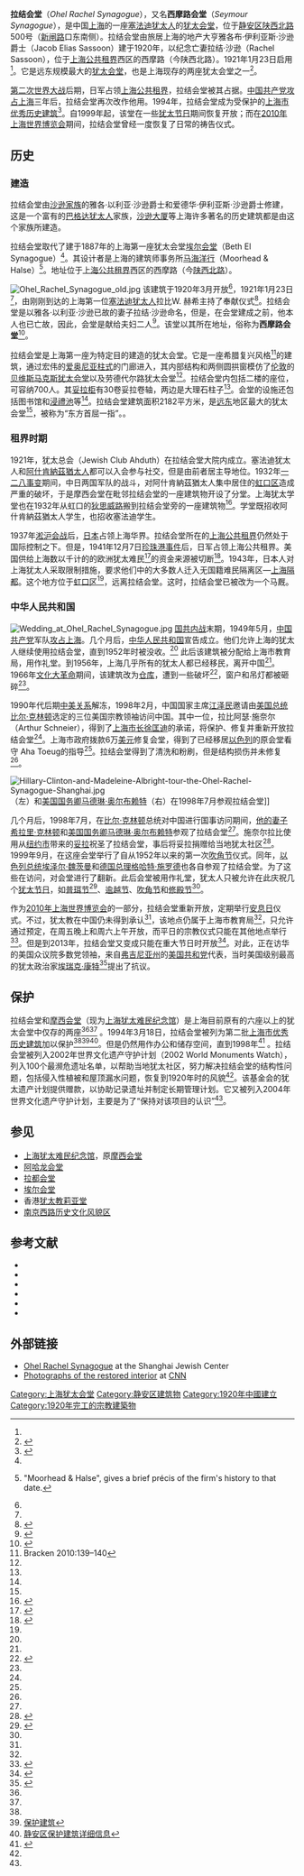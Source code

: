{{Infobox Modern Building
|image             = Ohel Rachel Synagogue Shanghai.JPG
|caption           = 拉结会堂
|name              = 拉结会堂
|alternate_names=西摩路会堂
|location_town     = [[中国|中国]][[上海市|上海市]][[静安区|静安区]][[陕西北路_(上海)|陕西北路]]500号
|owner= [[上海市教育局|上海市教育局]]
|architect         = [[马海洋行|马海洋行]]{{sfn|Ristaino|2003|p=25}}
|client            = 
|construction_start_date= 1920年
|completion_date   = 1920年3月<ref name=SJC>{{cite web |url=http://www.chinajewish.org/SJC/Jhistory.htm |title=Shanghai Jewish History |publisher=Shanghai Jewish Center |accessdate=2015-01-12 |archive-url=https://web.archive.org/web/20150318193213/http://www.chinajewish.org/SJC/Jhistory.htm |archive-date=2015-03-18 |dead-url=yes }}</ref>
|inauguration_date =1921年1月23日
|cost              = 
|style             = 
}}
'''拉结会堂'''（''Ohel Rachel Synagogue''），又名'''西摩路会堂'''（''Seymour Synagogue''），是中国[[上海|上海]]的一座[[塞法迪犹太人|塞法迪犹太人]]的[[犹太会堂|犹太会堂]]，位于[[静安区|静安区]][[陕西北路_(上海)|陕西北路]]500号（[[新闸路|新闸路]]口东南侧）。拉结会堂由旅居上海的地产大亨雅各布·伊利亚斯·沙逊爵士（Jacob Elias Sassoon）建于1920年，以纪念亡妻拉结·沙逊（Rachel Sassoon），位于[[上海公共租界|上海公共租界]]西区的西摩路（今陕西北路）。1921年1月23日启用{{sfn|Ember|Ember|Skoggard|2005|p=156}}<ref name=SJC/>。它是远东规模最大的[[犹太会堂|犹太会堂]]，也是上海现存的两座犹太会堂之一<ref>{{Cite web |url=http://www.shtong.gov.cn/newsite/node2/node2245/node75195/node75205/node75326/node75334/userobject1ai92297.html |title=上海宗教志 >> 第六编其他宗教 >> 第三章犹太教 >> 第二节　场所 |accessdate=2019-04-15 |archive-date=2015-01-30 |archive-url=https://web.archive.org/web/20150130161936/http://www.shtong.gov.cn/newsite/node2/node2245/node75195/node75205/node75326/node75334/userobject1ai92297.html |dead-url=no }}</ref>。

[[第二次世界大战|第二次世界大战]]后期，日军占领[[上海公共租界|上海公共租界]]，拉结会堂被其占据。[[中国共产党|中国共产党]][[上海战役|攻占上海]]三年后，拉结会堂再次改作他用。1994年，拉结会堂成为受保护的[[上海市优秀历史建筑|上海市优秀历史建筑]]<ref>{{Cite book|title=静安历史文化图录|last=龚德庆，张仁良主编|publisher=上海：[[同济大学出版社|同济大学出版社]]|year=2011.01|isbn=978-7-5608-4364-3|pages=276-278}}</ref>。自1999年起，该堂在一些[[犹太节日|犹太节日]]期间恢复开放；而在[[2010年上海世界博览会|2010年上海世界博览会]]期间，拉结会堂曾经一度恢复了日常的祷告仪式。

==历史==
===建造===
拉结会堂由[[沙逊家族|沙逊家族]]的雅各·以利亚·沙逊爵士和爱德华·伊利亚斯·沙逊爵士修建，这是一个富有的[[巴格达犹太人|巴格达犹太人]]家族，[[沙逊大厦|沙逊大厦]]等上海许多著名的历史建筑都是由这个家族所建造。  

拉结会堂取代了建于1887年的上海第一座犹太会堂[[埃尔会堂|埃尔会堂]]（Beth El Synagogue）<ref name=SJC/>。其设计者是上海的建筑师事务所[[马海洋行|马海洋行]]（Moorhead & Halse）<ref>{{harvnb|Wright|Cartwright|1908|p=634}} "Moorhead & Halse", gives a brief précis of the firm's history to that date.</ref>。地址位于[[上海公共租界|上海公共租界]]西区的西摩路（今[[陕西北路|陕西北路]]）{{sfn|Ristaino|2003|p=25}}。

[[File:Ohel_Rachel_Synagogue_old.jpg|thumb]]
该建筑于1920年3月开放<ref name=SJC/>，1921年1月23日{{sfn|Ristaino|2003|p=25}}<ref name=SJC/>，由刚刚到达的上海第一位[[塞法迪犹太人|塞法迪犹太人]]拉比W. 赫希主持了奉献仪式<ref>{{cite news |author= |title=Rabbi and Mrs. Hirsch in Shanghai |url=http://eresources.nlb.gov.sg/newspapers/Digitised/Article/singfreepressb19210126.2.36.aspx |newspaper=The Singapore Free Press & Mercantile Advertiser |location=Singapore |date=26 January 1921 |accessdate=2015-01-14 |archive-date=2016-03-04 |archive-url=https://web.archive.org/web/20160304052505/http://eresources.nlb.gov.sg/newspapers/Digitised/Article/singfreepressb19210126.2.36.aspx |dead-url=no }}</ref>。拉结会堂是以雅各·以利亚·沙逊已故的妻子拉结·沙逊命名{{sfn|Ember|Ember|Skoggard|2005|p=156}}，但是，在会堂建成之前，他本人也已亡故，因此，会堂是献给夫妇二人<ref name=his>{{cite web|url=http://www.chinajewish.org/ohelrachel1/index.php?q=history|title=History|publisher=Shanghai Jewish Center|accessdate=2015-01-14|deadurl=yes|archiveurl=https://web.archive.org/web/20141216111518/http://www.chinajewish.org/ohelrachel1/index.php?q=history|archivedate=2014-12-16|df=}}</ref>。该堂以其所在地址，俗称为'''西摩路会堂'''<ref name=shtong>{{cite web |url=http://www.shtong.gov.cn/newsite/node2/node2245/node75195/node75205/node75326/node75334/userobject1ai92297.html |title=Jewish places of worship |work=Shanghai Chronicle |publisher=Shanghai Municipal Government |language=zh |accessdate=2015-01-12 |archive-date=2015-01-30 |archive-url=https://web.archive.org/web/20150130161936/http://www.shtong.gov.cn/newsite/node2/node2245/node75195/node75205/node75326/node75334/userobject1ai92297.html |dead-url=no }}</ref>。

拉结会堂是上海第一座为特定目的建造的犹太会堂{{sfn|Ember|Ember|Skoggard|2005|p=156}}。它是一座希腊复兴风格<ref>Bracken 2010:139–140</ref>的建筑，通过宏伟的[[爱奥尼亚柱式|爱奥尼亚柱式]]的门廊进入，其内部结构和两侧圆拱窗模仿了[[伦敦|伦敦]]的[[贝维斯马克斯犹太会堂|贝维斯马克斯犹太会堂]]以及劳德代尔路犹太会堂<ref name=his/>。拉结会堂内包括二楼的座位，可容纳700人。其[[妥拉柜|妥拉柜]]有30卷妥拉卷轴，两边是大理石柱子{{sfn|Ember|Ember|Skoggard|2005|p=156}}<ref name=SJC/>。会堂的设施还包括图书馆和[[浸禮池|浸禮池]]等<ref name=his/>。拉结会堂建筑面积2182平方米，是[[远东|远东]]地区最大的犹太会堂<ref name=shtong/>，被称为“东方首屈一指”。{{sfn|Ember|Ember|Skoggard|2005|p=156}}。

===租界时期===
1921年，犹太总会（Jewish Club Ahduth）在拉结会堂大院内成立。塞法迪犹太人和[[阿什肯納茲猶太人|阿什肯納茲猶太人]]都可以入会参与社交，但是由前者居主导地位{{sfn|Ristaino|2003|p=26}}。1932年[[一二八事变|一二八事变]]期间，中日两国军队的战斗，对阿什肯納茲猶太人集中居住的[[虹口区|虹口区]]造成严重的破坏，于是摩西会堂在毗邻拉结会堂的一座建筑物开设了分堂{{sfn|Ristaino|2003|p=67}}。上海犹太学堂也在1932年从虹口的[[溧阳路|狄思威路]]搬到拉结会堂旁的一座建筑物<ref>{{cite web |url=http://www.jewsofchina.org/jewsofchina/Templates/showpage.asp?DBID=1&LNGID=1&TMID=84&FID=890 |title=The Chronology of the Jews of Shanghai from 1832 to the Present Day |publisher=Jewish Communities of China |accessdate=2015-01-07 |archive-date=2021-01-25 |archive-url=https://web.archive.org/web/20210125031716/http://www.jewsofchina.org/jewsofchina/Templates/showpage.asp?DBID=1&LNGID=1&TMID=84&FID=890 |dead-url=no }}</ref>{{sfn|Bracken|2010|pp=139–140}}。学堂既招收阿什肯納茲猶太人学生，也招收塞法迪学生{{sfn|Ristaino|2003|p=67}}。

1937年[[淞沪会战|淞沪会战]]后，[[日本|日本]]占领上海华界。拉结会堂所在的[[上海公共租界|上海公共租界]]仍然处于国际控制之下。但是，1941年12月7日[[珍珠港事件|珍珠港事件]]后，日军占领上海公共租界。美国供给上海数以千计的的欧洲犹太难民<ref>{{cite web|url=http://www1.yadvashem.org/odot_pdf/Microsoft%20Word%20-%203234.pdf|last1=Altman|first1=Avraham|last2=& al.|title=Flight to Shanghai, 1938–1940: The Larger Setting|format=PDF|publisher=Yad Vashem|accessdate=2011-07-08|archive-date=2021-03-10|archive-url=https://web.archive.org/web/20210310001042/https://www.yadvashem.org/odot_pdf/Microsoft%20Word%20-%203234.pdf|dead-url=no}}</ref>的资金来源被切断<ref name=atlantic>{{cite web |url=https://www.theatlantic.com/china/archive/2013/11/shanghais-forgotten-jewish-past/281713/?single_page=true |title=Shanghai's Forgotten Jewish Past |date=2013-11-21 |first=James |last=Griffiths |work=The Atlantic |access-date=2018-07-26 |archive-date=2019-04-05 |archive-url=https://web.archive.org/web/20190405003201/https://www.theatlantic.com/china/archive/2013/11/shanghais-forgotten-jewish-past/281713/?single_page=true |dead-url=no }}</ref>。1943年，日本人对上海犹太人采取限制措施，要求他们中的大多数人迁入无国籍难民隔离区—[[上海隔都|上海隔都]]。这个地方位于[[虹口区|虹口区]]<ref name=atlantic/>，远离拉结会堂。这时，拉结会堂已被改为一个马厩{{sfn|Bracken|2010|pp=139–140}}。

===中华人民共和国===
[[File:Wedding_at_Ohel_Rachel_Synagogue.jpg|thumb]]
[[国共内战|国共内战]]末期，1949年5月，[[中国共产党|中国共产党]]军队[[上海战役|攻占上海]]。几个月后，[[中华人民共和国|中华人民共和国]]宣告成立。他们允许上海的犹太人继续使用拉结会堂，直到1952年时被没收。<ref name=wmf/> 此后该建筑被分配给上海市教育局，用作礼堂。到1956年，上海几乎所有的犹太人都已经移民，离开中国<ref name=atlantic/>。1966年[[文化大革命|文化大革命]]期间，该建筑改为[[仓库|仓库]]{{sfn|Bracken|2010|pp=139–140}}，遭到一些破坏<ref name=cnn>{{cite news |url=http://travel.cnn.com/shanghai/visit/re-open-shanghais-jewish-history-friday-nights-038520 |title=Shanghai's Jews celebrate historic synagogue reopening |publisher=[[CNN|CNN]] |date=2010-07-30 |accessdate=2018-07-25 |archive-date=2020-09-03 |archive-url=https://web.archive.org/web/20200903071326/http://travel.cnn.com/shanghai/visit/re-open-shanghais-jewish-history-friday-nights-038520/ |dead-url=no }}</ref>，窗户和吊灯都被砸碎<ref name=wmf/>。

1990年代后期[[中美关系|中美关系]]解冻，1998年2月，中国国家主席[[江泽民|江泽民]]邀请由[[美国总统|美国总统]][[比尔·克林顿|比尔·克林顿]]选定的三位美国宗教领袖访问中国。其中一位，拉比阿瑟·施奈尔（Arthur Schneier），得到了[[上海市长|上海市长]][[徐匡迪|徐匡迪]]的承诺，将保护、修复并重新开放拉结会堂<ref name=his/>。上海市政府拨款6万[[美元|美元]]修复会堂{{sfn|Meyer|2008|p=182}}，得到了已经移居[[以色列|以色列]]的原会堂看守 Aha Toeug的指导<ref name=his/>。拉结会堂得到了清洗和粉刷，但是结构损伤并未修复<ref name=wmf/>。 

[[File:Hillary-Clinton-and-Madeleine-Albright-tour-the-Ohel-Rachel-Synagogue-Shanghai.jpg|thumb]]（左）和[[美国国务卿|美国国务卿]][[马德琳·奥尔布赖特|马德琳·奥尔布赖特]]（右）在1998年7月参观拉结会堂]]

几个月后，1998年7月，在[[比尔·克林顿|比尔·克林顿]]总统对中国进行国事访问期间，[[美国第一夫人|他的妻子]][[希拉里·克林顿|希拉里·克林顿]]和[[美国国务卿|美国国务卿]][[马德琳·奥尔布赖特|马德琳·奥尔布赖特]]参观了拉结会堂<ref name=his/>。施奈尔拉比使用从[[纽约市|纽约市]]带来的[[妥拉|妥拉]]祝圣了拉结会堂，事后将妥拉捐赠给当地犹太社区<ref name=nyt>{{cite news |url=https://www.nytimes.com/1998/07/02/world/clinton-in-china-relic-revival-of-a-synagogue-wins-first-lady-s-praise.html |title=CLINTON IN CHINA: RELIC; Revival of a Synagogue Wins First Lady's Praise |last=Faison |first=Seth |work=[[New_York_Times|New York Times]] |date=1998-07-02 |accessdate=2018-07-26 |archive-date=2018-07-17 |archive-url=https://web.archive.org/web/20180717013315/https://www.nytimes.com/1998/07/02/world/clinton-in-china-relic-revival-of-a-synagogue-wins-first-lady-s-praise.html |dead-url=no }}</ref>。1999年9月，在这座会堂举行了自从1952年以来的第一次[[吹角节|吹角节]]仪式{{sfn|Ember|Ember|Skoggard|2005|p=162}}。同年，[[以色列总统|以色列总统]][[埃泽尔·魏茨曼|埃泽尔·魏茨曼]]和[[德国总理|德国总理]][[格哈特·施罗德|格哈特·施罗德]]也各自参观了拉结会堂{{sfn|Pan|2008|pp=63–64}}。为了这些在访问，对会堂进行了翻新。此后会堂被用作礼堂{{sfn|Bracken|2010|pp=139–140}}，犹太人只被允许在此庆祝几个[[犹太节日|犹太节日]]，如[[普珥节|普珥节]]<ref name>{{cite web|first=Tina|last=Kanagaratnam|url=http://www.haruth.com/house_of_rachel.htm|title=Ohel Rachel Synagogue|publisher=Haruth|accessdate=2015-01-14|archive-date=2021-01-24|archive-url=https://web.archive.org/web/20210124235259/http://www.haruth.com/house_of_rachel.htm|dead-url=no}}</ref>、[[逾越节|逾越节]]、[[吹角节|吹角节]]和[[修殿节|修殿节]]<ref name=his/>。

作为[[2010年上海世界博览会|2010年上海世界博览会]]的一部分，拉结会堂重新开放，定期举行[[安息日|安息日]]仪式。不过，犹太教在中国仍未得到承认<ref name=cnn/>，该地点仍属于上海市教育局<ref name=cnn/>，只允许通过预定，在周五晚上和周六上午开放，而平日的宗教仪式只能在其他地点举行<ref>{{cite web|url=http://www.chinajewish.org/ohelrachel1/index.php?q=synagogue/services-ohel-rachel-synagogue|title=Services at Ohel Rachel Synagogue|publisher=Shanghai Jewish Center|accessdate=2015-01-14|deadurl=yes|archiveurl=https://web.archive.org/web/20150114003404/http://www.chinajewish.org/ohelrachel1/index.php?q=synagogue%2Fservices-ohel-rachel-synagogue|archivedate=2015-01-14|df=}}</ref>。但是到2013年，拉结会堂又变成只能在重大节日时开放<ref>{{cite web|url=http://www.chinajewish.org/ohelrachel1/|title=Ohel Rachel Synagogue|publisher=Shanghai Jewish Center|accessdate=2015-01-14|deadurl=yes|archiveurl=https://web.archive.org/web/20150128021200/http://www.chinajewish.org/ohelrachel1/|archivedate=2015-01-28|df=}}</ref>。对此，正在访华的美国众议院多数党领袖，来自[[弗吉尼亚州|弗吉尼亚州]]的[[美国共和党|美国共和党]]代表，当时美国级别最高的犹太政治家[[埃瑞克·康特|埃瑞克·康特]]<ref name=cantor>{{cite news|last=Swanson|first=Ian|url=http://thehill.com/policy/international/205641-cantor-pushes-china-to-open-historic-synagogue|title=Cantor Pushes China to Open Historic Synagogue|newspaper=The Hill|location=Washington, DC|date=2014-05-08|accessdate=2015-01-14|archive-url=https://web.archive.org/web/20150210103543/http://thehill.com/policy/international/205641-cantor-pushes-china-to-open-historic-synagogue|archive-date=2015-02-10|dead-url=yes}}</ref>提出了抗议。

==保护==
拉结会堂和[[摩西会堂|摩西会堂]]（现为[[上海犹太难民纪念馆|上海犹太难民纪念馆]]）是上海目前原有的六座以上的犹太会堂中仅存的两座<ref name=cnn/><ref name=nyt/> 。1994年3月18日，拉结会堂被列为第二批[[上海市优秀历史建筑|上海市优秀历史建筑]]加以保护<ref name=shtong/><ref>[http://www.jafd.gov.cn/doc/bhjz/bhjz.asp?LanguageType=1&BuildingType111=3&ix=2# 保护建筑]{{dead link|date=2018年3月 |bot=InternetArchiveBot |fix-attempted=yes }}</ref><ref>[http://www.jafd.gov.cn/doc/bhjz/jzdetails.asp?id=13 静安区保护建筑详细信息]{{dead link|date=2018年3月 |bot=InternetArchiveBot |fix-attempted=yes }}</ref>。但是仍然用作办公和储存空间，直到1998年<ref name=wmf>{{cite web |url=http://www.wmf.org/sites/default/files/wmf_publication/Watch_Catalog_2004.pdf |title=2004 World Monuments Watch 100 Most Endangered Sites |page=49 |publisher=World Monuments Fund |accessdate=2015-01-12 |deadurl=yes |archiveurl=https://web.archive.org/web/20130320160654/http://www.wmf.org/sites/default/files/wmf_publication/Watch_Catalog_2004.pdf |archivedate=2013-03-20 |df= }}</ref> 。拉结会堂被列入2002年世界文化遗产守护计划（2002 World Monuments Watch），列入100个最濒危遗址名单，以帮助当地犹太社区，努力解决拉结会堂的结构性问题，包括侵入性植被和屋顶漏水问题，恢复到1920年时的风貌<ref name=wmf/>。该基金会的犹太遗产计划提供赠款，以协助记录遗址并制定长期管理计划。它又被列入2004年世界文化遗产守护计划，主要是为了“保持对该项目的认识”<ref name=wmf/>。

==参见==
*[[上海犹太难民纪念馆|上海犹太难民纪念馆]]，原[[摩西会堂|摩西会堂]]
*[[阿哈龙会堂|阿哈龙会堂]]
*[[拉都会堂|拉都会堂]]
*[[埃尔会堂|埃尔会堂]]
*香港[[犹太教莉亚堂|犹太教莉亚堂]]
*[[南京西路历史文化风貌区|南京西路历史文化风貌区]]

==参考文献==
{{Reflist}}
{{Reflist|30em}}
*{{cite book| ref = harv| last = Bracken| first = Gregory Byrne| title = A Walking Tour of Shanghai: Sketches of the City's Architectural Treasures| year = 2010| publisher = Marshall Cavendish International (Singapore), 2010.| url = https://books.google.co.uk/books?id=oV2JAAAAQBAJ&pg=PA139| isbn = 9814312967| access-date = 2018-07-25| archive-date = 2018-07-25| archive-url = https://web.archive.org/web/20180725153545/https://books.google.co.uk/books?id=oV2JAAAAQBAJ&pg=PA139| dead-url = no}}
*{{cite book| ref = harv| editor1-last = Ember| editor1-first = Carol R.| editor2-last = Ember| editor2-first = Melvin| editor3-last = Skoggard| editor3-first = Ian A.| title = Encyclopedia of Diasporas: Immigrant and Refugee Cultures Around the World| year = 2005| publisher = Springer Science & Business Media| url = https://books.google.com/books?id=7QEjPVyd9YMC&pg=PA156| isbn = 9780306483219| access-date = 2018-07-25| archive-date = 2019-06-02| archive-url = https://web.archive.org/web/20190602205450/https://books.google.com/books?id=7QEjPVyd9YMC&pg=PA156| dead-url = no}}
*{{cite journal |ref= harv |last1= Meyer |first1= Maisie J. |title= Baghdadi Jews, Chinese 'Jews', and Chinese |url= https://books.google.com/books?id=hCJNQPszu5sC&pg=PA182 |journal= Youtai—Presence and Perception of Jews and Judaism in China |location= [[Frankfurt_am_Main|Frankfurt]] |publisher= Peter Lang |year= 2008 |isbn= 978-3-631-57533-8 |access-date= 2018-07-25 |archive-date= 2016-04-03 |archive-url= https://web.archive.org/web/20160403114653/https://books.google.com/books?id=hCJNQPszu5sC&pg=PA182 |dead-url= no }}
*{{cite journal |ref= harv |last1= Pan |first1= Guang |authorlink= Pan Guang |title= Jews in China: Legends, History, and New Perspectives |url= https://books.google.com/books?id=hCJNQPszu5sC&pg=PA63 |journal= Youtai—Presence and Perception of Jews and Judaism in China |location= [[Frankfurt_am_Main|Frankfurt]] |publisher= Peter Lang |year= 2008 |isbn= 978-3-631-57533-8 |access-date= 2018-07-25 |archive-date= 2016-04-08 |archive-url= https://web.archive.org/web/20160408052552/https://books.google.com/books?id=hCJNQPszu5sC&pg=PA63 |dead-url= no }}
*{{cite book| ref = harv| last = Ristaino| first = Marcia Reynders| title = Port of Last Resort: The Diaspora Communities of Shanghai| year = 2003| publisher = Stanford University Press| url = https://books.google.com/books?id=VCynKuf3JBYC&pg=PA25| isbn = 9780804750233| access-date = 2018-07-25| archive-date = 2016-04-17| archive-url = https://web.archive.org/web/20160417204426/https://books.google.com/books?id=VCynKuf3JBYC&pg=PA25| dead-url = no}}
*{{cite book |ref=harv |editor1-last=Wright |editor1-first=Arnold |editor2-last=Cartwright |editor2-first=H. A. |title=Twentieth Century Impressions of Hongkong, Shanghai, and Other Treaty Ports of China |volume=1 |year=1908 |publisher=Lloyds Greater Britain Publishing Company}}

==外部链接==
{{Commons}}
*[https://web.archive.org/web/20141216111518/http://www.chinajewish.org/ohelrachel1/index.php?q=history Ohel Rachel Synagogue] at the Shanghai Jewish Center 
*[http://travel.cnn.com/shanghai/visit/re-open-shanghais-jewish-history-friday-nights-038520 Photographs of the restored interior]{{Wayback|url=http://travel.cnn.com/shanghai/visit/re-open-shanghais-jewish-history-friday-nights-038520 |date=20200903071326 }} at [[CNN|CNN]]
{{Coord|31|13|53.5|N|121|27|9.7|E|display=title}}
{{上海市第二批优秀历史建筑}}

[[Category:上海犹太会堂|Category:上海犹太会堂]]
[[Category:静安区建筑物|Category:静安区建筑物]]
[[Category:1920年中國建立|Category:1920年中國建立]]
[[Category:1920年完工的宗教建築物|Category:1920年完工的宗教建築物]]